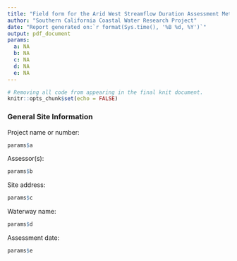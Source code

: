 ```yaml
---
title: "Field form for the Arid West Streamflow Duration Assessment Method"
author: "Southern California Coastal Water Research Project"
date: "Report generated on:`r format(Sys.time(), '%B %d, %Y')`"
output: pdf_document
params:
  a: NA
  b: NA
  c: NA
  d: NA
  e: NA
---
```


```r

# Removing all code from appearing in the final knit document.
knitr::opts_chunk$set(echo = FALSE)

```

### General Site Information

Project name or number:
```r
params$a
```

Assessor(s):
```r
params$b
```

Site address:
```r
params$c
```

Waterway name:
```r
params$d
```

Assessment date:
```r
params$e
```
